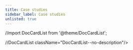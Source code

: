 ```yaml
---
title: Case studies
sidebar_label: Case studies
unlisted: true
---
```



//mport DocCardList from '@theme/DocCardList';

//DocCardList className="DocCardList--no-description"/>
